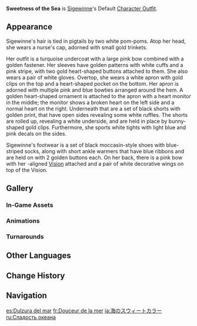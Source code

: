 {{Outfit Infobox
|id           = 209500
|image        = <gallery>
Character Sigewinne Full Wish.png|Wish
Character Sigewinne Game.png|In-Game
</gallery>
|character    = Sigewinne
|type         = Default
|description  = Sigewinne's outfit. Its brilliant colors epitomize Head Nurse Sigewinne herself &mdash; a welcome ray of sunshine brightening life down in the gloomy depths.
|obtain       = Unlocked upon obtaining character
}}
'''Sweetness of the Sea''' is [[Sigewinne]]'s Default [[Character Outfit]].

==Appearance==
<!-- Keep appearance section short and concise. Limit to 1-2 paragraphs (preferably 1 paragraph) with 3-4 sentences each. -->
Sigewinne's hair is tied in pigtails by two white pom-poms. Atop her head, she wears a nurse's cap, adorned with small gold trinkets. 

Her outfit is a turquoise undercoat with a large pink bow combined with a golden fastener. Her sleeves have golden patterns with white cuffs and a pink stripe, with two gold heart-shaped buttons attached to them. She also wears a pair of white gloves. Overtop, she wears a white apron with gold clips on the top and a heart-shaped pocket on the bottom. Her apron is adorned with multiple pink and blue bowties arranged around the hem. A golden heart-shaped ornament is attached to the apron with a heart monitor in the middle; the monitor shows a broken heart on the left side and a normal heart on the right. Underneath that are a set of black shorts with golden print, that have open sides revealing some white ruffles. The shorts are rolled up, revealing a white underside, and are held in place by bunny-shaped gold clips. Furthermore, she sports white tights with light blue and pink decals on the sides.

Sigewinne's footwear is a set of black moccasin-style shoes with blue-striped socks, along with short ankle warmers that have blue ribbons and are held on with 2 golden buttons each. On her back, there is a pink bow with her {{Ousia}}-aligned {{Hydro}} [[Vision]] attached and a pair of white decorative wings on top of the Vision.

==Gallery==
===In-Game Assets===
{{Assets/Outfit|Sweetness of the Sea|nomain=1}}

===Animations===
{{Preview/CharacterAnimations|Sigewinne|nocaption=1}}

===Turnarounds===
{{Turnarounds}}

==Other Languages==
{{Other Languages
|en       = Sweetness of the Sea
|zhs      = 大海的甜色
|zhs_rm   = Dàhǎi de Tiánsè
|zht      = 大海的甜色
|zht_rm   = Dàhǎi de Tiánsè
|zh_tl    = Sweet Color of the Sea
|ja       = 海のスウィートカラー
|ja_rm    = Umi no Suwiito Karaa
|ja_tl    = Sweet Color of the Sea
|ko       = 달콤한 바닷빛
|ko_rm    = 
|ko_tl    = 
|es       = Dulzura del mar
|es_tl    = Sweetness of the Sea
|fr       = Douceur de la mer
|fr_tl    = Sweetness of the Sea
|ru       = Сладость океана
|ru_tl    = Sweetness of the Ocean
|th       = ท้องทะเลแสนหวาน
|th_rm    = 
|th_tl    = 
|vi       = Màu Ngọt Của Biển Lớn
|vi_tl    = 
|de       = Süße der See
|de_tl    = Sweetness of the Sea
|id       = Sweetness of the Sea
|pt       = Doces Matizes Oceânicas
|pt_tl    = 
|tr       = Denizin Tatlılığı
|tr_tl    = 
|it       = Dolcezza del mare
|it_tl    = Sweetness of the Sea
}}

==Change History==
{{Change History|4.7}}

==Navigation==
{{Dressing Room Navbox|type=outfit}}

[[es:Dulzura del mar]]
[[fr:Douceur de la mer]]
[[ja:海のスウィートカラー]]
[[ru:Сладость океана]]